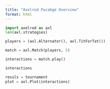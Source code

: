 ```yaml
---
title: "Axelrod Pacakge Overview"
format: html
---
```


```python
import axelrod as axl
len(axl.strategies)

```
```python

players = (axl.Alternator(), axl.TitForTat())

match = axl.Match(players, 5)

interactions = match.play()

interactions

resuls = tournament
plot = axl.Plot(interactions)
```

